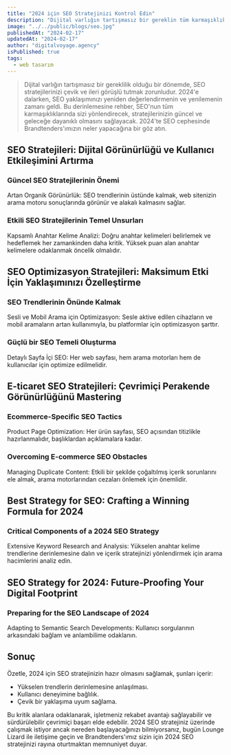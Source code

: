 ```yaml
---
title: "2024 için SEO Stratejinizi Kontrol Edin"
description: "Dijital varlığın tartışmasız bir gereklin tüm karmaşıklıklarında sizi yönlendirecek, stratejilerinizin güncel ve geleceğe dayanıklı olmasını sağlayacak. 2024'te SEO cephesinde Brandtenders'ımızın neler yapacağına bir göz atın."
image: "../../public/blogs/seo.jpg"
publishedAt: "2024-02-17"
updatedAt: "2024-02-17"
author: "digitalvoyage.agency"
isPublished: true
tags:
  - web tasarım
---
```


> Dijital varlığın tartışmasız bir gereklilik olduğu bir dönemde, SEO stratejilerinizi çevik ve ileri görüşlü tutmak zorunludur. 2024'e dalarken, SEO yaklaşımınızı yeniden değerlendirmenin ve yenilemenin zamanı geldi. Bu derinlemesine rehber, SEO'nun tüm karmaşıklıklarında sizi yönlendirecek, stratejilerinizin güncel ve geleceğe dayanıklı olmasını sağlayacak. 2024'te SEO cephesinde Brandtenders'ımızın neler yapacağına bir göz atın.

## SEO Stratejileri: Dijital Görünürlüğü ve Kullanıcı Etkileşimini Artırma

### Güncel SEO Stratejilerinin Önemi

Artan Organik Görünürlük: SEO trendlerinin üstünde kalmak, web sitenizin arama motoru sonuçlarında görünür ve alakalı kalmasını sağlar.

### Etkili SEO Stratejilerinin Temel Unsurları

Kapsamlı Anahtar Kelime Analizi: Doğru anahtar kelimeleri belirlemek ve hedeflemek her zamankinden daha kritik. Yüksek puan alan anahtar kelimelere odaklanmak öncelik olmalıdır.

## SEO Optimizasyon Stratejileri: Maksimum Etki İçin Yaklaşımınızı Özelleştirme

### SEO Trendlerinin Önünde Kalmak

Sesli ve Mobil Arama için Optimizasyon: Sesle aktive edilen cihazların ve mobil aramaların artan kullanımıyla, bu platformlar için optimizasyon şarttır.

### Güçlü bir SEO Temeli Oluşturma

Detaylı Sayfa İçi SEO: Her web sayfası, hem arama motorları hem de kullanıcılar için optimize edilmelidir.

## E-ticaret SEO Stratejileri: Çevrimiçi Perakende Görünürlüğünü Mastering

### Ecommerce-Specific SEO Tactics

Product Page Optimization: Her ürün sayfası, SEO açısından titizlikle hazırlanmalıdır, başlıklardan açıklamalara kadar.

### Overcoming E-commerce SEO Obstacles

Managing Duplicate Content: Etkili bir şekilde çoğaltılmış içerik sorunlarını ele almak, arama motorlarından cezaları önlemek için önemlidir.

## Best Strategy for SEO: Crafting a Winning Formula for 2024

### Critical Components of a 2024 SEO Strategy

Extensive Keyword Research and Analysis: Yükselen anahtar kelime trendlerine derinlemesine dalın ve içerik stratejinizi yönlendirmek için arama hacimlerini analiz edin.

## SEO Strategy for 2024: Future-Proofing Your Digital Footprint

### Preparing for the SEO Landscape of 2024

Adapting to Semantic Search Developments: Kullanıcı sorgularının arkasındaki bağlam ve anlambilime odaklanın.

## Sonuç

Özetle, 2024 için SEO stratejinizin hazır olmasını sağlamak, şunları içerir:

- Yükselen trendlerin derinlemesine anlaşılması.
- Kullanıcı deneyimine bağlılık.
- Çevik bir yaklaşıma uyum sağlama.

Bu kritik alanlara odaklanarak, işletmeniz rekabet avantajı sağlayabilir ve sürdürülebilir çevrimiçi başarı elde edebilir. 2024 SEO stratejiniz üzerinde çalışmak istiyor ancak nereden başlayacağınızı bilmiyorsanız, bugün Lounge Lizard ile iletişime geçin ve Brandtenders'ımız sizin için 2024 SEO stratejinizi rayına oturtmaktan memnuniyet duyar.
